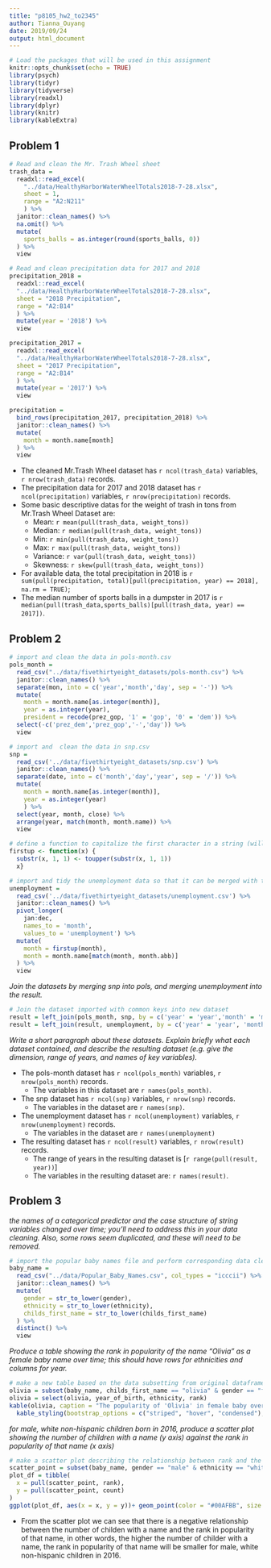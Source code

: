 ```yaml
---
title: "p8105_hw2_to2345"
author: Tianna_Ouyang
date: 2019/09/24
output: html_document
---
```


```r
# Load the packages that will be used in this assignment
knitr::opts_chunk$set(echo = TRUE)
library(psych)
library(tidyr)
library(tidyverse)
library(readxl)
library(dplyr)
library(knitr)
library(kableExtra)

```

## Problem 1

```r
# Read and clean the Mr. Trash Wheel sheet
trash_data = 
  readxl::read_excel(
    "../data/HealthyHarborWaterWheelTotals2018-7-28.xlsx",
    sheet = 1,
    range = "A2:N211"
    ) %>%
  janitor::clean_names() %>%
  na.omit() %>% 
  mutate(
    sports_balls = as.integer(round(sports_balls, 0))
  ) %>% 
  view

# Read and clean precipitation data for 2017 and 2018
precipitation_2018 = 
  readxl::read_excel(
  "../data/HealthyHarborWaterWheelTotals2018-7-28.xlsx",
  sheet = "2018 Precipitation",
  range = "A2:B14"
  ) %>% 
  mutate(year = '2018') %>% 
  view

precipitation_2017 = 
  readxl::read_excel(
  "../data/HealthyHarborWaterWheelTotals2018-7-28.xlsx",
  sheet = "2017 Precipitation",
  range = "A2:B14"
  ) %>% 
  mutate(year = '2017') %>% 
  view

precipitation =
  bind_rows(precipitation_2017, precipitation_2018) %>% 
  janitor::clean_names() %>% 
  mutate(
    month = month.name[month]
  ) %>% 
  view
```


* The cleaned Mr.Trash Wheel dataset has `r ncol(trash_data)` variables, `r nrow(trash_data)` records.
* The precipitation data for 2017 and 2018 dataset has `r ncol(precipitation)` variables, `r nrow(precipitation)` records.
* Some basic descriptive datas for the weight of trash in tons from Mr.Trash Wheel Dataset are:
  + Mean: `r mean(pull(trash_data, weight_tons))`
  + Median: `r median(pull(trash_data, weight_tons))`
  + Min: `r min(pull(trash_data, weight_tons))`
  + Max: `r max(pull(trash_data, weight_tons))`
  + Variance: `r var(pull(trash_data, weight_tons))`
  + Skewness: `r skew(pull(trash_data, weight_tons))`

* For available data, the total precipitation in 2018 is `r sum(pull(precipitation, total)[pull(precipitation, year) == 2018], na.rm = TRUE)`;
* The median number of sports balls in a dumpster in 2017 is `r median(pull(trash_data,sports_balls)[pull(trash_data, year) == 2017])`.

## Problem 2

```r
# import and clean the data in pols-month.csv
pols_month = 
  read_csv("../data/fivethirtyeight_datasets/pols-month.csv") %>% 
  janitor::clean_names() %>% 
  separate(mon, into = c('year','month','day', sep = '-')) %>% 
  mutate(
    month = month.name[as.integer(month)],
    year = as.integer(year),
    president = recode(prez_gop, '1' = 'gop', '0' = 'dem')) %>% 
  select(-c('prez_dem','prez_gop','-','day')) %>% 
  view
```

```r
# import and  clean the data in snp.csv
snp = 
  read_csv('../data/fivethirtyeight_datasets/snp.csv') %>% 
  janitor::clean_names() %>% 
  separate(date, into = c('month','day','year', sep = '/')) %>% 
  mutate(
    month = month.name[as.integer(month)],
    year = as.integer(year)
    ) %>%
  select(year, month, close) %>%
  arrange(year, match(month, month.name)) %>% 
  view
```



```r
# define a function to capitalize the first character in a string (will eb s)
firstup <- function(x) {
  substr(x, 1, 1) <- toupper(substr(x, 1, 1))
  x}

# import and tidy the unemployment data so that it can be merged with the previous datasets
unemployment = 
  read_csv('../data/fivethirtyeight_datasets/unemployment.csv') %>% 
  janitor::clean_names() %>%
  pivot_longer(
    jan:dec,
    names_to = 'month',
    values_to = 'unemployment') %>%
  mutate(
    month = firstup(month),
    month = month.name[match(month, month.abb)]
  ) %>% 
  view

```


*Join the datasets by merging snp into pols, and merging unemployment into the result.*
```r
# Join the dataset imported with common keys into new dataset 
result = left_join(pols_month, snp, by = c('year' = 'year','month' = 'month'))
result = left_join(result, unemployment, by = c('year' = 'year', 'month' = 'month'))
```


*Write a short paragraph about these datasets. Explain briefly what each dataset contained, and describe the resulting dataset (e.g. give the dimension, range of years, and names of key variables).*

* The pols-month dataset has `r ncol(pols_month)` variables, `r nrow(pols_month)` records. 
  + The variables in this dataset are `r names(pols_month)`.
* The snp dataset has `r ncol(snp)` variables, `r nrow(snp)` records.
  + The variables in the dataset are `r names(snp)`.
* The unemployment dataset has `r ncol(unemployment)` variables, `r nrow(unemployment)` records.
  + The variables in the dataset are `r names(unemployment)`
* The resulting dataset has `r ncol(result)` variables, `r nrow(result)` records.
  + The range of years in the resulting dataset is [`r range(pull(result, year))`]
  + The variables in the resulting dataset are: `r names(result)`.


## Problem 3

*the names of a categorical predictor and the case structure of string variables changed over time; you’ll need to address this in your data cleaning.*
*Also, some rows seem duplicated, and these will need to be removed.*
```r
# import the popular baby names file and perform corresponding data cleaning
baby_name = 
  read_csv("../data/Popular_Baby_Names.csv", col_types = "icccii") %>% 
  janitor::clean_names() %>%
  mutate(
    gender = str_to_lower(gender),
    ethnicity = str_to_lower(ethnicity),
    childs_first_name = str_to_lower(childs_first_name)
  ) %>%
  distinct() %>% 
  view
```

*Produce a table showing the rank in popularity of the name “Olivia” as a female baby name over time; this should have rows for ethnicities and columns for year.*

```r
# make a new table based on the data subsetting from original dataframe with condition
olivia = subset(baby_name, childs_first_name == "olivia" & gender == "female")
olivia = select(olivia, year_of_birth, ethnicity, rank)
kable(olivia, caption = "The popularity of 'Olivia' in female baby over time") %>%
  kable_styling(bootstrap_options = c("striped", "hover", "condensed"), full_width = F)
```

*for male, white non-hispanic children born in 2016, produce a scatter plot showing the number of children with a name (y axis) against the rank in popularity of that name (x axis)*

```r
# make a scatter plot describing the relationship between rank and the count of names
scatter_point = subset(baby_name, gender == "male" & ethnicity == "white non hispanic" & year_of_birth == 2016)
plot_df = tibble(
  x = pull(scatter_point, rank),
  y = pull(scatter_point, count)
)
ggplot(plot_df, aes(x = x, y = y))+ geom_point(color = "#00AFBB", size = 2, shape = 23)
```

*  From the scatter plot we can see that there is a negative relationship between the number of childen with a name and the rank in popularity of that name, in other words, the higher the number of childer with a name, the rank in popularity of that name will be smaller for male, white non-hispanic children in 2016.

